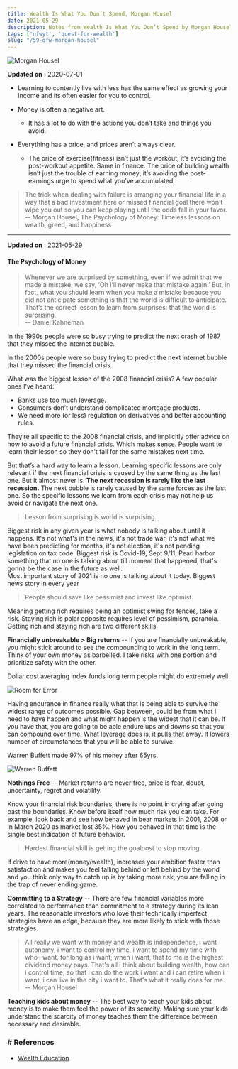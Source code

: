 ```yaml
---
title: Wealth Is What You Don’t Spend, Morgan Housel
date: 2021-05-29
description: Notes from Wealth Is What You Don’t Spend by Morgan Housel
tags: ['nfwyt', 'quest-for-wealth']
slug: "/59-qfw-morgan-housel"
---
```


![Morgan Housel](./morgan-housel.png)

**Updated on** : 2020-07-01     

* Learning to contently live with less has the same effect as growing your income and its often easier for you to control.

* Money is often a negative art. 
  - It has a lot to do with the actions you don’t take and things you avoid.

* Everything has a price, and prices aren’t always clear. 
  - The price of exercise(fitness) isn’t just the workout; it’s avoiding the post-workout appetite. Same in finance. The price of building wealth isn’t just the trouble of earning money; it’s avoiding the post-earnings urge to spend what you’ve accumulated.

> The trick when dealing with failure is arranging your financial life in a way that a bad investment here or missed financial goal there won't wipe you out so you can keep playing until the odds fall in your favor.     
> -- Morgan Housel, The Psychology of Money: Timeless lessons on wealth, greed, and happiness

* * * 

**Updated on** : 2021-05-29

#### The Psychology of Money

> Whenever we are surprised by something, even if we admit that we made a mistake, we say, ‘Oh I’ll never make that mistake again.’ But, in fact, what you should learn when you make a mistake because you did not anticipate something is that the world is difficult to anticipate. That’s the correct lesson to learn from surprises: that the world is surprising.     
> -- Daniel Kahneman

In the 1990s people were so busy trying to predict the next crash of 1987 that they missed the internet bubble.

In the 2000s people were so busy trying to predict the next internet bubble that they missed the financial crisis.

What was the biggest lesson of the 2008 financial crisis? A few popular ones I’ve heard:     
* Banks use too much leverage.
* Consumers don’t understand complicated mortgage products.
* We need more (or less) regulation on derivatives and better accounting rules.

They’re all specific to the 2008 financial crisis, and implicitly offer advice on how to avoid a future financial crisis. Which makes sense. People want to learn their lesson so they don’t fall for the same mistakes next time.

But that’s a hard way to learn a lesson. Learning specific lessons are only relevant if the next financial crisis is caused by the same thing as the last one. But it almost never is. **The next recession is rarely like the last recession.** The next bubble is rarely caused by the same forces as the last one. So the specific lessons we learn from each crisis may not help us avoid or navigate the next one.

> Lesson from surprising is world is surprising. 

Biggest risk in any given year is what nobody is talking about until it happens. It's not what's in the news, it's not trade war, it's not what we have been predicting for months, it's not election, it's not pending legislation on tax code.  Biggest risk is Covid-19, Sept 9/11, Pearl harbor something that no one is talking about till moment that happened, that's gonna be the case in the future as well.  
Most important story of 2021 is no one is talking about it today. Biggest news story in every year

> People should save like pessimist and invest like optimist. 

Meaning getting rich requires being an optimist swing for fences, take a risk. Staying rich is polar opposite requires level of pessimism, paranoia. Getting rich and staying rich are two different skills. 

**Financially unbreakable > Big returns** -- If you are financially unbreakable, you might stick around to see the compounding to work in the long term. Think of your own money as barbelled. I take risks with one portion and prioritize safety with the other. 

Dollar cost averaging index funds long term people might do extremely well. 

![Room for Error](./morgan-housel-leverage.png)

Having endurance in finance really what that is  being able to survive the widest range of outcomes possible. Gap between, could be from what I need to have happen and what might happen is the widest that it can be. If you have that, you are going to be able endure ups and downs so that you can compound over time. What leverage does is, it pulls that away. It lowers number of circumstances that you will be able to survive.  

Warren Buffett made 97% of his money after 65yrs. 

![Warren Buffett](./morgan-housel-shut-up-and-wait.png)

**Nothings Free** -- Market returns are never free, price is fear, doubt, uncertainty, regret and volatility. 

Know your financial risk boundaries, there is no point in crying after going past the boundaries. Know before itself how much risk you can take. For example, look back and see how behaved in bear markets in 2001, 2008 or in March 2020 as market lost 35%. How you behaved in that time is the single best indication of future behavior. 

> Hardest financial skill is getting the goalpost to stop moving. 

If drive to have more(money/wealth), increases your ambition faster than satisfaction and makes you feel falling behind or left behind by the world and you think only way to catch up is by taking more risk, you are falling in the trap of never ending game. 

**Committing to a Strategy** -- There are few financial variables more correlated to performance than commitment to a strategy during its lean years. The reasonable investors who love their technically imperfect strategies have an edge, because they are more likely to stick with those strategies. 

> All really we want with money and wealth is independence, i want autonomy, i want to control my time, i want to spend my time with who i want, for long as i want, when i want, that to me is the highest dividend money pays. That's all i think about building wealth, how can i control time, so that i can do the work i want and i can retire when i want, i can live in the city i want to. That's what it really does for me.      
> -- Morgan Housel

**Teaching kids about money** -- The best way to teach your kids about money is to make them feel the power of its scarcity. Making sure your kids understand the scarcity of money teaches them the difference between necessary and desirable. 

### # References
* [Wealth Education](../40-wealth-education)